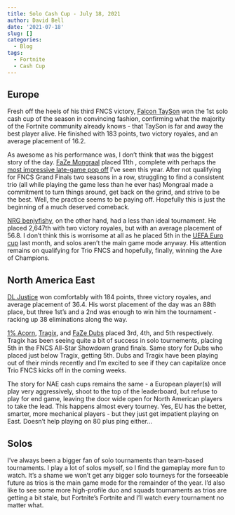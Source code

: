 ```yaml
---
title: Solo Cash Cup - July 18, 2021
author: David Bell
date: '2021-07-18'
slug: []
categories:
  - Blog
tags:
  - Fortnite
  - Cash Cup
---
```


## Europe

Fresh off the heels of his third FNCS victory, [Falcon TaySon](https://twitter.com/taysonFN?ref_src=twsrc%5Egoogle%7Ctwcamp%5Eserp%7Ctwgr%5Eauthor) won the 1st solo cash cup of the season in convincing fashion, confirming what the majority of the Fortnite community already knows - that TaySon is far and away the best player alive. He finished with 183 points, two victory royales, and an average placement of 16.2. 

As awesome as his performance was, I don't think that was the biggest story of the day. [FaZe Mongraal](https://twitter.com/Mongraal) placed 11th , complete with perhaps the [most impressive late-game pop off](https://twitter.com/FaZeClan/status/1416797717548896256) I've seen this year. After not qualifying for FNCS Grand Finals two seasons in a row, struggling to find a consistent trio (all while playing the game less than he ever has) Mongraal made a commitment to turn things around, get back on the grind, and strive to be the best. Well, the practice seems to be paying off. Hopefully this is just the beginning of a much deserved comeback. 

[NRG benjyfishy](https://twitter.com/benjyfishy), on the other hand, had a less than ideal tournament. He placed 2,647th with two victory royales, but with an average placement of 56.8. I don't think this is worrisome at all as he placed 5th in the [UEFA Euro cup](https://twitter.com/benjyfishy/status/1405607291257245698) last month, and solos aren't the main game mode anyway. His attention remains on qualifying for Trio FNCS and hopefully, finally, winning the Axe of Champions.

## North America East

[DL Justice](https://twitter.com/Justicee) won comfortably with 184 points, three victory royales, and average placement of 36.4. His worst placement of the day was an 88th place, but three 1st's and a 2nd was enough to win him the tournament - racking up 38 eliminations along the way. 

[1% Acorn](https://twitter.com/AcornFN), [Tragix](https://twitter.com/tragix_), and [FaZe Dubs](https://twitter.com/Dubsfn) placed 3rd, 4th, and 5th respectively. Tragix has been seeing quite a bit of success in solo tournements, placing 5th in the FNCS All-Star Showdown grand finals. Same story for Dubs who placed just below Tragix, getting 5th. Dubs and Tragix have been playing out of their minds recently and I'm excited to see if they can capitalize once Trio FNCS kicks off in the coming weeks. 

The story for NAE cash cups remains the same - a European player(s) will play very aggressively, shoot to the top of the leaderboard, but refuse to play for end game, leaving the door wide open for North American players to take the lead. This happens almost every tourney. Yes, EU has the better, smarter, more mechanical players - but they just get impatient playing on East. Doesn't help playing on 80 plus ping either...

## Solos

I've always been a bigger fan of solo tournaments than team-based tournaments. I play a lot of solos myself, so I find the gameplay more fun to watch. It's a shame we won't get any bigger solo tourneys for the forseeable future as trios is the main game mode for the remainder of the year. I'd also like to see some more high-profile duo and squads tournaments as trios are getting a bit stale, but Fortnite's Fortnite and I'll watch every tournament no matter what. 





